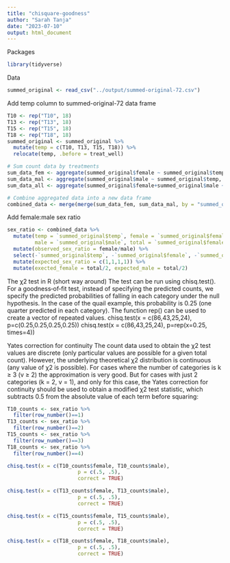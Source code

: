 ```yaml
---
title: "chisquare-goodness"
author: "Sarah Tanja"
date: "2023-07-10"
output: html_document
---
```

Packages
```r
library(tidyverse)
```

Data
```r
summed_original <- read_csv("../output/summed-original-72.csv")
```

Add temp column to summed-original-72 data frame
```r
T10 <- rep("T10", 18)
T13 <- rep("T13", 18)
T15 <- rep("T15", 18)
T18 <- rep("T18", 18)
summed_original <- summed_original %>%
  mutate(temp = c(T10, T13, T15, T18)) %>%
  relocate(temp, .before = treat_well)
```

```r
# Sum count data by treatments
sum_data_fem <- aggregate(summed_original$female ~ summed_original$temp, summed_original, sum)
sum_data_mal <- aggregate(summed_original$male ~ summed_original$temp, summed_original, sum)
sum_data_all <- aggregate(summed_original$female+summed_original$male ~ summed_original$temp, summed_original, sum)
```

```r
# Combine aggregated data into a new data frame
combined_data <- merge(merge(sum_data_fem, sum_data_mal, by = "summed_original$temp"), sum_data_all, by = "summed_original$temp")
```

Add female:male sex ratio
```r
sex_ratio <- combined_data %>% 
  mutate(temp = `summed_original$temp`, female = `summed_original$female`,
         male = `summed_original$male`, total = `summed_original$female + summed_original$male`) %>% 
  mutate(observed_sex_ratio = female/male) %>% 
  select(-`summed_original$temp`, -`summed_original$female`, -`summed_original$male`, -`summed_original$female + summed_original$male`) %>% 
  mutate(expected_sex_ratio = c(1,1,1,1)) %>% 
  mutate(exected_female = total/2, expected_male = total/2)
```

The χ2 test in R (short way around) The test can be run using chisq.test(). For a goodness‐of‐fit test, instead of specifying the predicted counts, we specify the predicted probabilities of falling in each category under the null hypothesis. In the case of the quail example, this probability is 0.25 (one quarter predicted in each category). The function rep() can be used to create a vector of repeated values.
chisq.test(x = c(86,43,25,24), p=c(0.25,0.25,0.25,0.25))
chisq.test(x = c(86,43,25,24), p=rep(x=0.25, times=4))

Yates correction for continuity The count data used to obtain the χ2 test values are discrete (only particular values are possible for a given total count). However, the underlying theoretical χ2 distribution is continuous (any value of χ2 is possible). For cases where the number of categories is k ≥ 3 (v ≥ 2) the approximation is very good. But for cases with just 2 categories (k = 2, v = 1), and only for this case, the Yates correction for continuity should be used to obtain a modified χ2 test statistic, which subtracts 0.5 from the absolute value of each term before squaring:
```r
T10_counts <- sex_ratio %>% 
  filter(row_number()==1)
T13_counts <- sex_ratio %>% 
  filter(row_number()==2)
T15_counts <- sex_ratio %>% 
  filter(row_number()==3)
T18_counts <- sex_ratio %>% 
  filter(row_number()==4)
```


```r
chisq.test(x = c(T10_counts$female, T10_counts$male), 
                       p = c(.5, .5), 
                       correct = TRUE)
```
```r
chisq.test(x = c(T13_counts$female, T13_counts$male), 
                       p = c(.5, .5), 
                       correct = TRUE)
```

```r
chisq.test(x = c(T15_counts$female, T15_counts$male), 
                       p = c(.5, .5), 
                       correct = TRUE)
```

```r
chisq.test(x = c(T18_counts$female, T18_counts$male), 
                       p = c(.5, .5), 
                       correct = TRUE)
```
